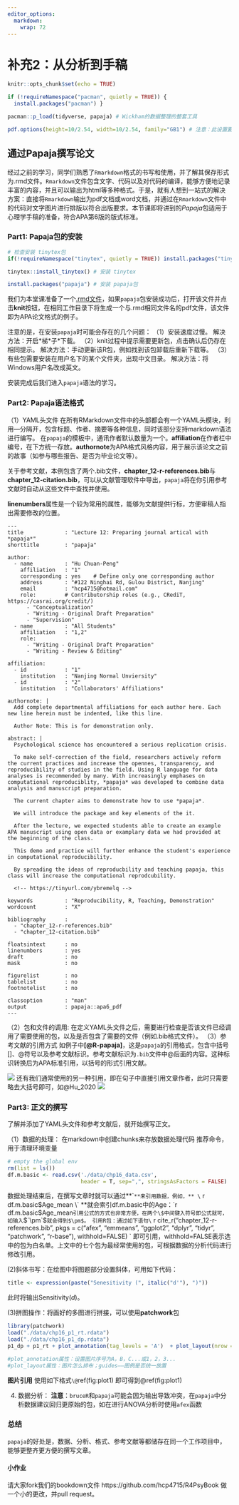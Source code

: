```yaml
---
editor_options: 
  markdown: 
    wrap: 72 
---
```


# 补充2：从分析到手稿

```r
knitr::opts_chunk$set(echo = TRUE)

if (!requireNamespace("pacman", quietly = TRUE)) {
  install.packages("pacman") }

pacman::p_load(tidyverse, papaja) # Wickham的数据整理的整套工具

pdf.options(height=10/2.54, width=10/2.54, family="GB1") # 注意：此设置要放在最后
```

## **通过Papaja撰写论文**

经过之前的学习，同学们熟悉了`Rmarkdown`格式的书写和使用，并了解其保存形式为.rmd文件。`Rmarkdown`文件包含文字、代码以及对代码的编译，能够方便地记录丰富的内容，并且可以输出为html等多种格式。于是，就有人想到一站式的解决方案：直接将`Rmarkdown`输出为pdf文档或word文档，并通过在`Rmarkdown`文件中的代码对文字图片进行排版以符合出版要求。本节课即将讲到的*Papaja*包适用于心理学手稿的准备，符合APA第6版的版式标准。

### **Part1: Papaja包的安装**

```r
# 检查安装 tinytex包
if(!requireNamespace("tinytex", quietly = TRUE)) install.packages("tinytex")

tinytex::install_tinytex() # 安装 tinytex

install.packages("papaja") # 安装 papaja包
```

我们为本堂课准备了一个[.rmd文件](https://github.com/hcp4715/R4Psy/blob/main/chapter_12.Rmd)，如果`papaja`包安装成功后，打开该文件并点击**knit**按钮，在相同工作目录下将生成一个与.rmd相同文件名的pdf文件，该文件即为APA论文格式的例子。

注意的是，在安装`papaja`时可能会存在的几个问题：
（1）安装速度过慢。
解决方法：开启\*梯\*子\*下载。
（2）knit过程中提示需要更新包，点击确认后仍存在相同提示。
解决方法：手动更新该R包，例如找到该包卸载后重新下载等。
（3）有些包需要安装在用户名下的某个文件夹，出现中文目录。
解决方法：将Windows用户名改成英文。

安装完成后我们进入`papaja`语法的学习。

### **Part2: Papaja语法格式**
（1）YAML头文件
在所有RMarkdown文件中的头部都会有一个YAML头模块，利用---分隔开，包含标题、作者、摘要等各种信息，同时该部分支持markdown语法进行编写。
在`papaja`的模板中，通讯作者默认数量为一个。**affiliation**在作者栏中编号，在下方统一存放。**authornote**为APA格式风格内容，用于展示该论文之前的故事（如参与哪些报告、是否为毕业论文等）。

关于参考文献，本例包含了两个.bib文件，**chapter_12-r-references.bib**与**chapter_12-citation.bib**，可以从文献管理软件中导出，`papaja`将在你引用参考文献时自动从这些文件中查找并使用。

**linenumbers**属性是一个较为常用的属性，能够为文献提供行标，方便审稿人指出需要修改的位置。

```
---
title             : "Lecture 12: Preparing journal artical with *papaja*"
shorttitle        : "papaja"

author: 
  - name          : "Hu Chuan-Peng"
    affiliation   : "1"
    corresponding : yes    # Define only one corresponding author
    address       : "#122 Ninghai Rd, Gulou District, Nanjing"
    email         : "hcp4715@hotmail.com"
    role:         # Contributorship roles (e.g., CRediT, https://casrai.org/credit/)
      - "Conceptualization"
      - "Writing - Original Draft Preparation"
      - "Supervision"
  - name          : "All Students"
    affiliation   : "1,2"
    role:
      - "Writing - Original Draft Preparation"
      - "Writing - Review & Editing"

affiliation:
  - id            : "1"
    institution   : "Nanjing Normal Unviersity"
  - id            : "2"
    institution   : "Collaborators' Affiliations"

authornote: |
  Add complete departmental affiliations for each author here. Each new line herein must be indented, like this line.

  Author Note: This is for demonstration only.

abstract: |
  Psychological science has encountered a serious replication crisis. 
  
  To make self-correction of the field, researchers actively reform the current practices and increase the opennes, transparency, and reproducibility of studies in the field. Using R language for data analyses is recommended by many. With increasingly emphases on computational reproduciblity, *papaja* was developed to combine data analysis and manuscript preparation.
  
  The current chapter aims to demonstrate how to use *papaja*. 
  
  We will introduce the package and key elements of the it.
  
  After the lecture, we expected students able to create an example APA manuscript using open data or examplary data we had provided at the beginning of the class.
  
  This demo and practice will further enhance the student's experience in computational reproducibility.
  
  By spreading the ideas of reproducbility and teaching papaja, this class will increase the computational reprodcubility.
  
  <!-- https://tinyurl.com/ybremelq -->
  
keywords          : "Reproducibility, R, Teaching, Demonstration"
wordcount         : "X"

bibliography      : 
  - "chapter_12-r-references.bib"
  - "chapter_12-citation.bib"

floatsintext      : no
linenumbers       : yes
draft             : no
mask              : no

figurelist        : no
tablelist         : no
footnotelist      : no

classoption       : "man"
output            : papaja::apa6_pdf
---

```

（2）包和文件的调用:
在定义YAML头文件之后，需要进行检查是否该文件已经调用了需要使用的包，以及是否包含了需要的文件（例如.bib格式文件）。
（3）参考文献的引用方式
如例子中**[@R-papaja]**，这是`papaja`的引用格式，包含中括号[]、\@符号以及参考文献标识。参考文献标识为`.bib`文件中\@后面的内容。这种标识转换后为APA标准引用，以括号的形式引用文献。

![](./pic/chp16/bib1.png)
还有我们通常使用的另一种引用，即在句子中直接引用文章作者，此时只需要略去大括号即可，如@Hu_2020
![](./pic/chp16/bib2.png)

### **Part3: 正文的撰写**
了解并添加了YAML头文件和参考文献后，就开始撰写正文。

（1）数据的处理：
在markdown中创建chunks来存放数据处理代码
推荐命令，用于清理环境变量
```r
# empty the global env
rm(list = ls())
df.m.basic <- read.csv('./data/chp16_data.csv',
                       header = T, sep=",", stringsAsFactors = FALSE)
```
数据处理结束后，在撰写文章时就可以通过**``**来引用数据，例如，** \` r df.m.basic$Age_mean \` **就会索引df.m.basic中的Age：`r df.m.basic$Age_mean`
引用公式的方式也非常方便，在两个\$中间键入符号即公式就可，如输入`$`\pm`$`就会得到$\pm$。
引用R包：通过如下语句\` r cite_r("chapter_12-r-references.bib", pkgs = c("afex", "emmeans", "ggplot2", "dplyr", "tidyr", "patchwork", "r-base"), withhold=FALSE) \`  即可引用，withhold=FALSE表示选中的包为白名单。上文中的七个包为最经常使用的包，可根据数据的分析代码进行修改引用。

(2)斜体书写：在绘图中将图题部分设置斜体，可用如下代码：
```r
title <- expression(paste("Senesitivity (", italic("d'"), ")"))

```
此时将输出Sensitivity(*d*)。

(3)拼图操作：将画好的多图进行拼接，可以使用**patchwork**包

```r

library(patchwork)
load("./data/chp16_p1_rt.rdata")
load("./data/chp16_p1_dp.rdata")
p1_dp + p1_rt + plot_annotation(tag_levels = 'A')  + plot_layout(nrow = 1, byrow = TRUE, guides = 'collect')

#plot_annotation属性：设置图片序号为A，B，C...或1，2，3...
#plot_layout属性：图片怎么排布；guides——图例是否统一放置

```
**图片引用** 使用如下格式`\@`ref(fig:plot1) 即可得到\@ref(fig:plot1) 

(4) 数据分析：
**注意**：`bruceR`和`papaja`可能会因为输出导致冲突，在`papaja`中分析数据建议回归更原始的包，如在进行ANOVA分析时使用`afex`函数

### 总结
`papaja`的好处是，数据、分析、格式、参考文献等都储存在同一个工作项目中，能够更整齐更方便的撰写文章。

#### 小作业
请大家fork我们的bookdown文件 https://github.com/hcp4715/R4PsyBook 做一个小的更改，并pull request。





